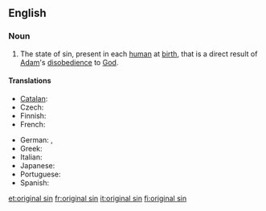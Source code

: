 {{wikipedia}}
==English==

===Noun===
{{en-noun|sg=[[original]] [[sin]]|-}}

# {{Christianity}} The state of sin, present in each [[human]] at [[birth]], that is a direct result of [[Adam]]'s [[disobedience]] to [[God]].

====Translations====
{{trans-top|state of sin that is a direct result of Adam's disobedience to God}}
* [[Catalan]]: {{t|ca|pecat original|m}}
* Czech: {{t-|cs|prvotní hřích|m}}
* Finnish: {{t-|fi|perisynti}}
* French: {{t|fr|péché originel|m}}
{{trans-mid}}
* German: {{t-|de|Ursünde|f}}, {{t|de|Erbsünde|f}}
* Greek: {{t|el|προπατορικό αμάρτημα|n|tr=propatorikó amártima}}
* Italian: {{t+|it|peccato originale|m}}
* Japanese: {{t|ja|原罪|tr=genzai|sc=Jpan}}
* Portuguese: {{t|pt|pecado original|m}}
* Spanish: {{t|es|pecado original|m}}
{{trans-bottom}}

[[et:original sin]]
[[fr:original sin]]
[[it:original sin]]
[[fi:original sin]]